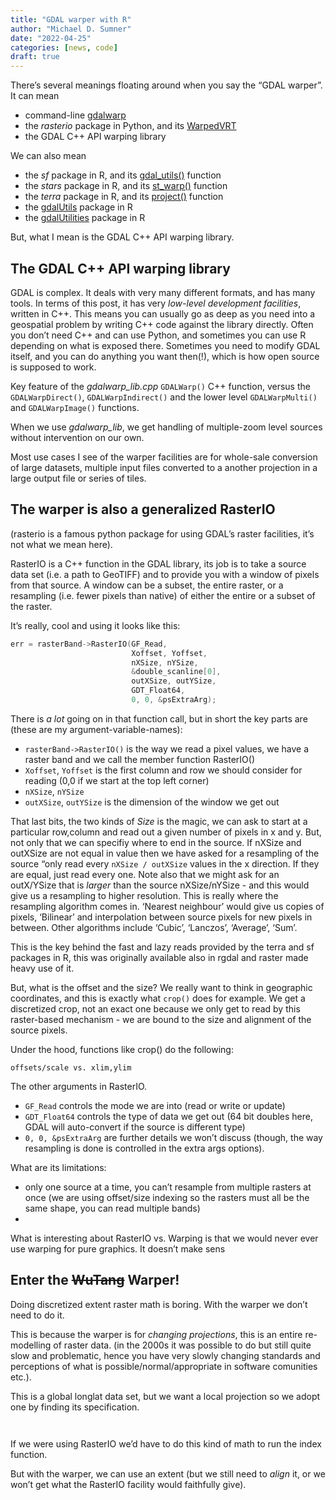 ```yaml
---
title: "GDAL warper with R"
author: "Michael D. Sumner"
date: "2022-04-25"
categories: [news, code]
draft: true
---
```


There's several meanings floating around when you say the "GDAL warper". It can mean

* command-line [gdalwarp](https://gdal.org/apps)
* the *rasterio* package in Python, and its [WarpedVRT](https://rasterio.readthedocs.io/en/latest/topics/virtual-warping.html)
* the GDAL C++ API warping library

We can also mean 

* the *sf* package in R, and its [gdal_utils()](https://r-spatial.github.io/sf/reference/gdal_utils.html) function
* the *stars* package in R, and its [st_warp()](https://r-spatial.github.io/stars/reference/st_warp.html) function
* the *terra* package in R, and its [project()](https://rspatial.github.io/terra/reference/project.html) function
* the [gdalUtils](https://github.com/gearslaboratory/gdalUtils) package in R
* the [gdalUtilities](https://github.com/JoshOBrien/gdalUtilities) package in R

But, what I mean is the GDAL C++ API warping library. 

## The GDAL C++ API warping library

GDAL is complex. It deals with very many different formats, and has many tools.
In terms of this post, it has very *low-level development facilities*, written
in C++. This means you can usually go as deep as you need into a geospatial
problem by writing C++ code against the library directly. Often you don't need
C++ and can use Python, and sometimes you can use R depending on what is exposed
there. Sometimes you need to modify GDAL itself, and you can do anything you
want then(!), which is how open source is supposed to work.

Key feature of the *gdalwarp_lib.cpp* `GDALWarp()` C++ function, versus the `GDALWarpDirect()`, `GDALWarpIndirect()` and the lower level `GDALWarpMulti()` and `GDALWarpImage()` functions. 

When we use *gdalwarp_lib*, we get handling of multiple-zoom level sources without intervention on our own. 

Most use cases I see of the warper facilities are for whole-sale conversion of large datasets, multiple input files converted to a another projection in a large output file or series of tiles. 

## The warper is also a generalized RasterIO

(rasterio is a famous python package for using GDAL's raster facilities, it's not what we mean here). 

RasterIO is a C++ function in the GDAL library, its job is to take a source data set (i.e. a path to GeoTIFF) and to provide you with a window of
pixels from that source. A window can be a subset, the entire raster, or a resampling (i.e. fewer pixels than native) of either the entire or a subset of the raster. 

It's really, cool and using it looks like this: 

```C++
err = rasterBand->RasterIO(GF_Read, 
                           Xoffset, Yoffset, 
                           nXSize, nYSize,
                           &double_scanline[0], 
                           outXSize, outYSize, 
                           GDT_Float64,
                           0, 0, &psExtraArg);
```

There is *a lot* going on in that function call, but in short the key parts are (these are my argument-variable-names): 

* `rasterBand->RasterIO()` is the way we read a pixel values, we have a raster band and we call the member function RasterIO()
* `Xoffset`, `Yoffset` is the first column and row we should consider for reading (0,0 if we start at the top left corner)
* `nXSize`, `nYSize`
* `outXSize`, `outYSize` is the dimension of the window we get out

That last bits, the two kinds of *Size* is the magic, we can ask to start at a particular row,column and read out a given number of pixels in x and y. But, not only that we can specifiy where to end in the source. If nXSize and outXSize are not equal in value then we have asked for a resampling of the source "only read every `nXSize / outXSize` values in the x direction. If they are equal, just read every one.  Note also that we might ask for an outX/YSize that is *larger* than the source nXSize/nYSize - and this would give us a resampling to higher resolution. This is really where the resampling algorithm comes in. 'Nearest neighbour' would give us copies of pixels,  'Bilinear' and interpolation between source pixels for new pixels in between. Other algorithms include 'Cubic', 'Lanczos', 'Average', 'Sum'. 

This is the key behind the fast and lazy reads provided by the terra and sf packages in R, this was originally available also in rgdal and raster made heavy use of it. 

But, what is the offset and the size? We really want to think in geographic coordinates, and this is exactly what `crop()` does for example. We get a discretized crop, not an exact one because we only get to read by this raster-based mechanism - we are bound to the size and alignment of the source pixels. 

Under the hood, functions like crop() do the following: 

```psuedoRcode
offsets/scale vs. xlim,ylim
```

The other arguments in RasterIO. 

* `GF_Read` controls the mode we are into (read or write or update)
* `GDT_Float64` controls the type of data we get out (64 bit doubles here, GDAL will auto-convert if the source is different type)
* `0, 0, &psExtraArg` are further details we won't discuss (though, the way resampling is done is controlled in the extra args options). 

What are its limitations: 

* only one source at a time, you can't resample from multiple rasters at once (we are using offset/size indexing so the rasters must all be the same shape, you can read multiple bands)
* 

What is interesting about RasterIO vs. Warping is that we would never ever use warping for pure graphics. It doesn't make sens

## Enter the ~~WuTang~~ Warper!

Doing discretized extent raster math is boring. With the warper we don't need to do it. 

This is because the warper is for *changing projections*, this is an entire re-modelling of raster data. (in the 2000s it was possible to do but still quite slow and problematic, hence you have very slowly changing standards and perceptions of what is possible/normal/appropriate in software comunities etc.). 

This is a global longlat data set, but we want a local projection so we adopt one by finding its specification. 

```


```

If we were using RasterIO we'd have to do this kind of math to run the index function. 



But with the warper, we can use an extent (but we still need to *align* it, or we won't get what the RasterIO facility would faithfully give). 


